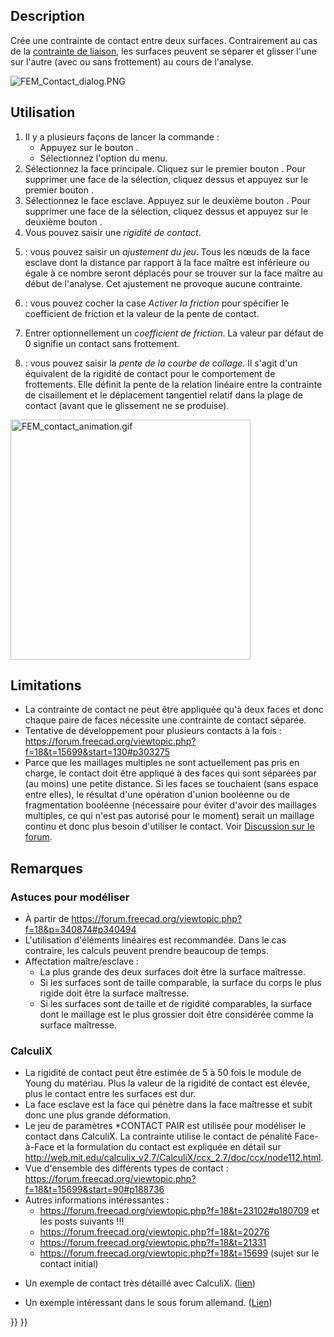 <languages/>

{{Docnav/fr
|[[FEM_ConstraintDisplacement/fr|Condition limite de déplacement]]
|[[FEM_ConstraintTie/fr|Contrainte de liaison]]
|[[FEM_Workbench/fr|Atelier FEM]]
|IconL=FEM_ConstraintDisplacement.svg
|IconR=FEM_ConstraintTie.svg
|IconC=Workbench_FEM.svg
}}

{{GuiCommandContainer
|
{{GuiCommand/fr
|Name=FEM ConstraintContact
|Name/fr=FEM Contrainte de contact
|MenuLocation=Modèle → Conditions limites et charges mécaniques → Contrainte de contact
|Workbenches=[[FEM_Workbench/fr|Atelier FEM]]
|SeeAlso=[[FEM_ConstraintFixed/fr|FEM Condition de limite fixe]]
}}
{{GuiCommandFemInfo/fr
|Solvers=CalculiX
}}
}}

==Description==

Crée une contrainte de contact entre deux surfaces. Contrairement au cas de la [[FEM_ConstraintTie/fr|contrainte de liaison]], les surfaces peuvent se séparer et glisser l'une sur l'autre (avec ou sans frottement) au cours de l'analyse.

[[File:FEM_Contact_dialog.PNG]]
{{Caption|Panneau des tâches de la contrainte de contact FEM}}

<span id="Usage"></span>
==Utilisation==

# Il y a plusieurs façons de lancer la commande :
#* Appuyez sur le bouton {{Button|[[Image:FEM_ConstraintContact.svg|16px]] [[FEM_ConstraintContact/fr|Contrainte de contact]]}}.
#* Sélectionnez l'option {{MenuCommand|Modèle → Conditions limites et charges mécaniques → [[Image:FEM_ConstraintContact.svg|16px]] Contrainte de contact}} du menu.
# Sélectionnez la face principale. Cliquez sur le premier bouton {{Button|Ajouter}}. Pour supprimer une face de la sélection, cliquez dessus et appuyez sur le premier bouton {{Button|Supprimer}}.
# Sélectionnez le face esclave. Appuyez sur le deuxième bouton {{Button|Ajouter}}. Pour supprimer une face de la sélection, cliquez dessus et appuyez sur le deuxième bouton {{Button|Supprimer}}.
# Vous pouvez saisir une ''rigidité de contact''.
# {{Version/fr|1.0}} : vous pouvez saisir un ''ajustement du jeu''. Tous les nœuds de la face esclave dont la distance par rapport à la face maître est inférieure ou égale à ce nombre seront déplacés pour se trouver sur la face maître au début de l'analyse. Cet ajustement ne provoque aucune contrainte.
# {{Version/fr|1.0}} : vous pouvez cocher la case ''Activer la friction'' pour spécifier le coefficient de friction et la valeur de la pente de contact.
# Entrer optionnellement un ''coefficient de friction''. La valeur par défaut de 0 signifie un contact sans frottement.
# {{Version/fr|1.0}} : vous pouvez saisir la ''pente de la courbe de collage''. Il s'agit d'un équivalent de la rigidité de contact pour le comportement de frottements. Elle définit la pente de la relation linéaire entre la contrainte de cisaillement et le déplacement tangentiel relatif dans la plage de contact (avant que le glissement ne se produise).

[[File:FEM_contact_animation.gif|384px]]
{{Caption|Exemple de contact : cube rigide appliqué contre un bloc déformable et glissant sur celui-ci. Sans définition du contact, ces deux parties ne se « verraient » pas.}}

==Limitations==

* La contrainte de contact ne peut être appliquée qu'à deux faces et donc chaque paire de faces nécessite une contrainte de contact séparée.
* Tentative de développement pour plusieurs contacts à la fois : https://forum.freecad.org/viewtopic.php?f=18&t=15699&start=130#p303275
* Parce que les maillages multiples ne sont actuellement pas pris en charge, le contact doit être appliqué à des faces qui sont séparées par (au moins) une petite distance. Si les faces se touchaient (sans espace entre elles), le résultat d'une opération d'union booléenne ou de fragmentation booléenne (nécessaire pour éviter d'avoir des maillages multiples, ce qui n'est pas autorisé pour le moment) serait un maillage continu et donc plus besoin d'utiliser le contact. Voir [https://forum.freecad.org/viewtopic.php?f=18&t=62307 Discussion sur le forum].

<span id="Notes"></span>
==Remarques==

<span id="Tips_for_modeling"></span>
=== Astuces pour modéliser ===

* À partir de https://forum.freecad.org/viewtopic.php?f=18&p=340874#p340494
* L'utilisation d'éléments linéaires est recommandée. Dans le cas contraire, les calculs peuvent prendre beaucoup de temps.
* Affectation maître/esclave :
** La plus grande des deux surfaces doit être la surface maîtresse.
** Si les surfaces sont de taille comparable, la surface du corps le plus rigide doit être la surface maîtresse.
** Si les surfaces sont de taille et de rigidité comparables, la surface dont le maillage est le plus grossier doit être considérée comme la surface maîtresse.

=== CalculiX ===

* La rigidité de contact peut être estimée de 5 à 50 fois le module de Young du matériau. Plus la valeur de la rigidité de contact est élevée, plus le contact entre les surfaces est dur.
* La face esclave est la face qui pénètre dans la face maîtresse et subit donc une plus grande déformation.
* Le jeu de paramètres *CONTACT PAIR est utilisée pour modéliser le contact dans CalculiX. La contrainte utilise le contact de pénalité Face-à-Face et la formulation du contact est expliquée en détail sur http://web.mit.edu/calculix_v2.7/CalculiX/ccx_2.7/doc/ccx/node112.html.
* Vue d'ensemble des différents types de contact : https://forum.freecad.org/viewtopic.php?f=18&t=15699&start=90#p188736
* Autres informations intéressantes :
** https://forum.freecad.org/viewtopic.php?f=18&t=23102#p180709 et les posts suivants !!!
** https://forum.freecad.org/viewtopic.php?f=18&t=20276
** https://forum.freecad.org/viewtopic.php?f=18&t=21331
** https://forum.freecad.org/viewtopic.php?f=18&t=15699 (sujet sur le contact initial)

* Un exemple de contact très détaillé avec CalculiX. ([http://dip28p.web.fc2.com/calculix/netgen2calculix/index.html lien])

* Un exemple intéressant dans le sous forum allemand. ([https://forum.freecad.org/viewtopic.php?f=13&t=39663&start=10#p337254 Lien]) 


{{Docnav/fr
|[[FEM_ConstraintDisplacement/fr|Condition limite de déplacement]]
|[[FEM_ConstraintTie/fr|Contrainte de liaison]]
|[[FEM_Workbench/fr|Atelier FEM]]
|IconL=FEM_ConstraintDisplacement.svg
|IconR=FEM_ConstraintTie.svg
|IconC=Workbench_FEM.svg
}}

{{FEM Tools navi{{#translation:}}}}
{{Userdocnavi{{#translation:}}}}